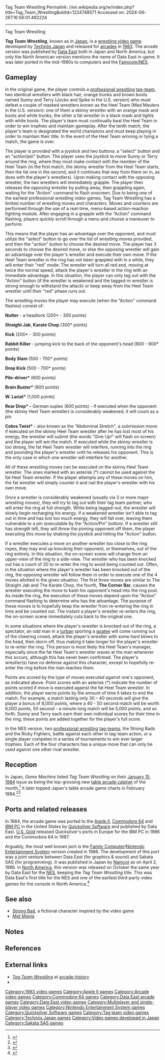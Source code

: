 Tag Team Wrestling
Permalink: //en.wikipedia.org/w/index.php?title=Tag_Team_Wrestling&oldid=1224748571
Accessed on: 2024-06-26T16:56:01.492224



------
Tag Team Wrestling
{{short description|1983 arcade video game}}
{{about|the video game ''Tag Team Wrestling''|the professional wrestling term|Tag team}}
{{Infobox video game
|title = Tag Team Wrestling
|image = Tag-TeamWrestling arcadeflyer.png
|image_size = 256px
|caption = North American arcade flyer of ''Tag Team Wrestling''.
|developer = {{collapsible list|title=[[Technōs Japan]]|titlestyle=font-weight:normal;background:transparent;text-align:left|[[Technōs Japan]] (arcade)|[[Quicksilver Software]] (Apple II, Commodore 64, IBM PC)|[[Data East]]/Sakata SAS (FC/NES)}}
|publisher = {{collapsible list|title=[[Data East]]|titlestyle=font-weight:normal;background:transparent;text-align:left|[[Data East]] (arcade, US computers, NES)|[[U.S. Gold]] (UK computers)|[[Namcot]] (FC)|}}
|platforms = [[Arcade game|Arcade]], [[Apple II series|Apple II]], [[Commodore 64]], [[IBM Personal Computer|IBM PC]], [[Nintendo Entertainment System|NES]]
|released = {{vgrelease|JP|December 20, 1983<ref>{{cite web |title=Tag Team Wrestling (Registration Number PA0000276811) |url=https://cocatalog.loc.gov |website = [[United States Copyright Office]] |access-date=1 June 2021}}</ref><ref>{{cite web |url=http://www.dataeast-corp.co.jp/dev/license/license2.htm#83 |title=ライセンス一覧表 |website=www.dataeast-corp.co.jp |access-date=12 January 2022 |archive-url=https://web.archive.org/web/20010423042028/http://www.dataeast-corp.co.jp/dev/license/license2.htm#83 |archive-date=23 April 2001 |url-status=dead}}</ref>|NA|January 1984<ref>{{Cite web|url=https://www.mikesarcade.com/cgi-bin/spies.cgi?action=url&type=info&page=DECOBoardList.txt|title = DECO (Data East) board list}}</ref>}}
|genre = [[Sports video game|Sports]] ([[List of wrestling games|wrestling]]) <br /> [[Fighting game|Fighting]]
|modes = [[Single player]], [[multi-player]] (alternating turns) 
}}

'''''Tag Team Wrestling''''', known as {{nihongo foot|'''''The Big Pro Wrestling!'''''|ザ・ビッグプロレスリング|Za Biggu Puro Resuringu|lead=yes|group=lower-alpha}} in [[Japan]], is a [[List of wrestling games|wrestling video game]] developed by [[Technōs Japan]] and released for [[Amusement arcade|arcades]] in [[1983 in video gaming|1983]]. The arcade version was published by [[Data East]] both in Japan and North America, but only the North American version mentions the name of Data East in-game. It was later ported in the mid-1980s to computers and the [[Nintendo Entertainment System|Famicom/NES]].

==Gameplay==
In the original game, the player controls a [[professional wrestling]] [[Tag-team (profession wrestling)|tag-team]], two identical wrestlers with black hair, orange trunks and brown boots named Sunny and Terry (Jocko and Spike in the U.S. version) who must defeat a couple of masked wrestlers known as the Heel Team (Mad Maulers in the U.S. version): one of them a skinny wrestler with an orange mask and boots and white trunks, the other a fat wrestler in a black mask and tights with white boots. The player's team must continually beat the Heel Team in order to win trophies and maintain gameplay. After the tenth match, the player's team is designated the world champions and must keep playing in order to maintain their title. In the event of the Heel Team winning or tying a match, the game is over.

The player is provided with a joystick and two buttons: a "select" button and an "action/pin" button. The player uses the joystick to move Sunny or Terry around the ring, where they must make contact with the member of the Heel Team (in the first match, the skinny wrestler from the Heel Team starts, then the fat one in the second, and it continues that way from there on in, as does with the player's wrestlers). Upon making contact with the opposing wrestler, the two wrestlers will immediately grapple. The player then releases the opposing wrestler by pulling away, then grappling again, waiting for the "Action" command to flash onscreen. Due to being one of the earliest professional wrestling video games, Tag Team Wrestling has a limited number of wrestling moves and characters. Moves and counters are performed through the use of a real-time, menu-based action-reaction fighting module. After engaging in a grapple with the "Action" command flashing, players quickly scroll through a menu and choose a maneuver to perform.

This means that the player has an advantage over the opponent, and must utilize the "select" button to go over the list of wrestling moves provided, and then the "action" button to choose the desired move. The player has 3 seconds to choose the desired move, or else the opposing wrestler will gain an advantage over the player's wrestler and execute their own move. If the Heel Team wrestler in the ring has not been grappled with in a while, they will enter their "red" mode: The wrestler will turn all red and, moving at twice the normal speed, attack the player's wrestler in the ring with an immediate advantage. In this situation, the player can only tag out with the "Action" button (if the wrestler is weakened and the tagged-in wrestler is strong enough to withstand the attack) or keep away from the Heel Team wrestler until their "red" phase runs out.

The wrestling moves the player may execute (when the "Action" command flashes) consist of:

'''Nutter''' - a headlock (200* - 300 points)

'''Straight Jab''', '''Karate Chop''' (300* points)

'''Kick''' (200* - 300 points)

'''Rabbit Killer''' - jumping kick to the back of the opponent's head (800 - 900* points)

'''Body Slam''' (500 - 700* points)

'''Drop Kick''' (500 - 700* points)

'''Pile-driver*''' (600 points)

'''Brain Buster*''' (800 points)

'''W. Lariat*''' (1,000 points)

'''Rear Drop* -''' German suplex (600 points) - if executed when the opponent (the skinny Heel Team wrestler) is considerably weakened, it will count as a pin

'''Cobra Twist*''' - also known as the "Abdominal Stretch", a submission move: if executed on the skinny Heel Team wrestler after he has lost most of his energy, the wrestler will submit (the words "Give Up!" will flash on screen) and the player will win the match. If executed while the skinny wrestler is too strong, the fat Heel Team wrestler will interfere, running into the ring and pounding the player's wrestler until he releases his opponent. This is the only case in which one wrestler will interfere for another.

All of these wrestling moves can be executed on the skinny Heel Team wrestler. The ones marked with an asterisk (*) cannot be used against the fat Heel Team wrestler. If the player attempts any of these moves on him, the fat wrestler will simply counter it and nail the player's wrestler with his own move.

Once a wrestler is considerably weakened (usually via 3 or more major wrestling moves), they will try to tag out with their tag team partner, who will enter the ring at full strength. While being tagged-out, the wrestler will slowly begin recharging his energy. If a weakened wrestler isn't able to tag out in time and has lost too much energy, they will fall over, leaving them vulnerable to a pin (executable by the "Action/Pin" button). If a wrestler still has strength left, they will throw the pinning opponent off them, the player executing this move by shaking the joystick and hitting the "Action" button.

If a wrestler executes a move on another wrestler too close to the ring ropes, they may end up knocking their opponent, or themselves, out of the ring entirely. In this situation, the on-screen scene will change from an upper-view of the ring to a side-view. The wrestler who has been knocked out has a count of 20 to re-enter the ring to avoid being counted out. Often, in the situation where the player's wrestler has been knocked out of the ring, the opposing wrestler will follow them in order to execute one of the 4 moves allotted in the given situation. The first three moves are similar to The Straight Jab and The Karate Chop, the fourth, '''The Corner Bar''', causes the wrestler executing the move to bash his opponent's head into the ring post. As inside the ring, the execution of these moves depend upon the "Action" command flashing to determine who has the advantage. The purpose of these moves is to hopefully keep the wrestler from re-entering the ring in time and be counted out. The instant a player's wrestler re-enters the ring, the on-screen scene immediately cuts back to the original one.

In some situations where the player's wrestler is knocked out of the ring, a spectator, an odd man in a [[turban]] sporting a [[goatee]] will come running out of the cheering crowd, attack the player's wrestler with some hard blows to the head, then storm off, thus making it take longer for the player's wrestler to re-enter the ring. This person is most likely the Heel Team's manager, especially since the fat Heel Team's wrestler waves at the man whenever this occurs, although this has never been confirmed. The player's wrestler(s) have no defense against this character, except to hopefully re-enter the ring before the man reaches them.

Points are scored by the type of moves executed against one's opponent, as indicated above. Point scores with an asterisk (*) indicate the number of points scored if move is executed against the fat Heel Team wrestler. In addition, the player earns points by the amount of time it takes to end the match. For example, a match lasting only 30 – 40 seconds will give the player a bonus of 8,000 points, where a 40 - 50 second match will be worth 6,000 points, 50 second - a minute long match will be 5,000 points, and so forth. Sunny and Terry each earn their own individual scores for their time in the ring; these points are added together for the player's full score.

In the NES version, two [[professional wrestling]] [[Tag-team (profession wrestling)|tag-teams]], the Strong Bads and the Ricky Fighters, battle against each other in tag-team action, or a single player competes in a series of tournaments to win ever larger trophies. Each of the four characters has a unique move that can only be used against one other rival wrestler.

== Reception ==
In Japan, ''Game Machine'' listed ''Tag Team Wrestling'' on their [[1984 in video games|January 15, 1984]] issue as being the top-grossing new [[table arcade cabinet]] of the month.<ref>{{cite magazine|title=Game Machine's Best Hit Games 25 - テーブル型新製品 (New Videos-Table Type)|magazine=[[:ja:ゲームマシン|Game Machine]]|issue=228|publisher=[[:ja:アミューズメント通信社|Amusement Press, Inc.]]|date=15 January 1984|page=31|lang=ja|url=https://onitama.tv/gamemachine/pdf/19840115p.pdf#page=16}}</ref> It later topped Japan's table arcade game charts in February 1984.<ref>{{cite magazine|title=Best Hit Games 25|magazine=[[:ja:ゲームマシン|Game Machine]]|issue=229|publisher=[[:ja:アミューズメント通信社|Amusement Press, Inc.]]|date=1 February 1984|page=29|lang=ja|url=https://onitama.tv/gamemachine/pdf/19840201p.pdf#page=15}}</ref><ref>{{cite magazine|title=Best Hit Games 25|magazine=[[:ja:ゲームマシン|Game Machine]]|issue=230|publisher=[[:ja:アミューズメント通信社|Amusement Press, Inc.]]|date=15 February 1984|page=27|lang=ja|url=https://onitama.tv/gamemachine/pdf/19840215p.pdf#page=14}}</ref>

==Ports and related releases==
In 1984, the arcade game was ported to the [[Apple II]], [[Commodore 64]] and [[IBM PC]] in the United States by [[Quicksilver Software]] and published by Data East. [[U.S. Gold]] released Quicksilver's ports in Europe for the IBM PC in 1986 and the Commodore 64 in 1987.

Arguably, the most well known port is the [[Family Computer]]/[[Nintendo Entertainment System]] version created in 1986. The development of this port was a joint venture between Data East (for graphics & sound) and Sakata SAS (for programming). It was published in Japan by [[Namcot]] as {{nihongo|'''''Tag Team Pro Wrestling'''''|タッグチーム プロレスリング}} on April 2, 1986. In [[North America]], this  version was released on October the same year by Data East for the [[NES]], keeping the ''Tag Team Wrestling'' title. This was Data East's first title for the NES and one of the earliest third-party video games for the console in North America.<ref>{{cite magazine |title=Nintendo Announces Licensing |magazine=[[Computer Entertainer]]|volume=5 |issue=7 |date=October 1986 |page=12 |url=https://retrocdn.net/images/2/23/ComputerEntertainer_US_Vol.5_07.pdf#page=12}}</ref>

==See also==
{{Portal|Video games}}
* [[Strong Bad]], a fictional character inspired by the video game
* ''[[Mat Mania]]''

==Notes==
{{notelist}}

==References==
{{reflist}}

==External links==
* [http://www.arcade-history.com/?n=the-big-pro-wrestling&page=detail&id=242 ''Tag Team Wrestling''] at [http://www.arcade-history.com/ arcade-history]
* {{moby game|id=/tag-team-wrestling|name=''Tag Team Wrestling''}}

[[Category:1983 video games]]
[[Category:Apple II games]]
[[Category:Arcade video games]]
[[Category:Commodore 64 games]]
[[Category:Data East arcade games]]
[[Category:Data East video games]]
[[Category:Multiplayer and single-player video games]]
[[Category:Nintendo Entertainment System games]]
[[Category:Quicksilver Software games]]
[[Category:Tag team video games]]
[[Category:Technōs Japan games]]
[[Category:Video games developed in Japan]]
[[Category:Sakata SAS games]]